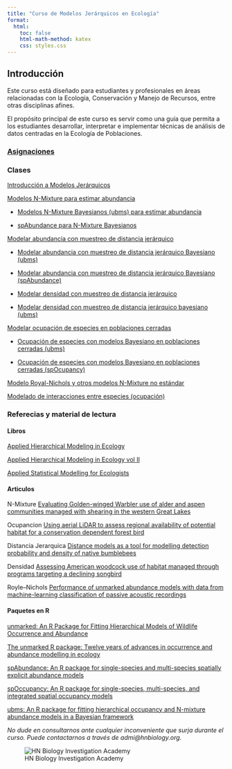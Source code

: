 ---
title: "Curso de Modelos Jerárquicos en Ecología"
format:
  html:
    toc: false
    html-math-method: katex
    css: styles.css
---

## Introducción

Este curso está diseñado para estudiantes y profesionales en áreas relacionadas con la Ecología, Conservación y Manejo de Recursos, entre otras disciplinas afines.

El propósito principal de este curso es servir como una guía que permita a los estudiantes desarrollar, interpretar e implementar técnicas de análisis de datos centradas en la Ecología de Poblaciones.

::: panel-tabset

### [Asignaciones](Asiganciones.html)

### Clases

[Introducción a Modelos Jerárquicos](Clase1.html)

[Modelos N-Mixture para estimar abundancia](Clase2.html)

::: {.callout-note}

- [Modelos N-Mixture Bayesianos (ubms) para estimar abundancia](ubms_nMixture.html)

- [spAbundance para N-Mixture Bayesianos](spAbundance.html)

:::

[Modelar abundancia con muestreo de distancia jerárquico](Clase3.html)

::: {.callout-note}

- [Modelar abundancia con muestreo de distancia jerárquico Bayesiano (ubms)](ubms.html)

- [Modelar abundancia con muestreo de distancia jerárquico Bayesiano (spAbundance)](DS.html)

- [Modelar densidad con muestreo de distancia jerárquico](Clase4.html)

- [Modelar densidad con muestreo de distancia jerárquico bayesiano (ubms)](ubms2.html)

:::

[Modelar ocupación de especies en poblaciones cerradas](Clase5.html)

::: {.callout-note}

- [Ocupación de especies con modelos Bayesiano en poblaciones cerradas (ubms)](ubms_occ.html)

- [Ocupación de especies con modelos Bayesiano en poblaciones cerradas (spOcupancy)](spOcupancy.html)

:::

[Modelo Royal-Nichols y otros modelos N-Mixture no estándar](Clase6.html)

[Modelado de interacciones entre especies (ocupación)](Clase7.html)

### Referecias y material de lectura

#### Libros

[Applied Hierarchical Modeling in Ecology](https://www.sciencedirect.com/book/9780128013786/applied-hierarchical-modeling-in-ecology)

[Applied Hierarchical Modeling in Ecology vol II](https://doi.org/10.1016/C2015-0-04070-9)

[Applied Statistical Modelling for Ecologists](https://shop.elsevier.com/books/applied-statistical-modelling-for-ecologists/kery/978-0-443-13715-0)

#### Articulos

N-Mixture [Evaluating Golden-winged Warbler use of alder and aspen communities managed with shearing in the western Great Lakes](https://doi.org/10.1002/ecs2.4443)

Ocupancion [Using aerial LiDAR to assess regional availability of potential habitat for a conservation dependent forest bird](https://doi.org/10.1016/j.foreco.2023.121002)

Distancia Jerarquica [Distance models as a tool for modelling detection probability and density of native bumblebees]( https://doi.org/10.1111/jen.12583)

Densidad [Assessing American woodcock use of habitat managed through programs targeting a declining songbird](https://doi.org/10.1002/jwmg.22457)

Royle–Nichols [Performance of unmarked abundance models with data from machine-learning classification of passive acoustic recordings](https://doi.org/10.1002/ecs2.4954)

#### Paquetes en R

[unmarked: An R Package for Fitting Hierarchical Models of Wildlife Occurrence and Abundance](https://doi.org/10.18637/jss.v043.i10)

[The unmarked R package: Twelve years of advances in occurrence and abundance modelling in ecology]( https://doi.org/10.1111/2041-210X.14123)

[spAbundance: An R package for single-species and multi-species spatially explicit abundance models](https://doi.org/10.1111/2041-210X.14332)

[spOccupancy: An R package for single-species, multi-species, and integrated spatial occupancy models](https://doi.org/10.1111/2041-210X.13897)

[ubms: An R package for fitting hierarchical occupancy and N-mixture abundance models in a Bayesian framework](https://doi.org/10.1111/2041-210X.13777)



:::

*No dude en consultarnos ante cualquier inconveniente que surja durante el curso. Puede contactarnos a través de admi@hnbiology.org.*



![HN Biology Investigation Academy](HN Cursos publicidad/HN Biology Inv large.jpg)



